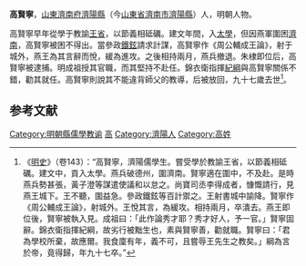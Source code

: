 '''高賢寧'''，[[山東|山東]][[濟南府|濟南府]][[濟陽縣|濟陽縣]]（今[[山東省|山東省]][[濟南市|濟南市]][[濟陽縣|濟陽縣]]）人，明朝人物。

高賢寧早年從學于教諭[[王省|王省]]，以節義相砥礪。建文年間，入[[太學|太學]]，但因燕軍圍困[[濟南|濟南]]，高賢寧被困不得出。當參政[[鐵鉉|鐵鉉]]請求計謀，高賢寧作《周公輔成王論》，射于城外，燕王為其言辭而悅，緩為進攻。之後相持兩月，燕兵撤退。朱棣即位后，高賢寧被逮捕。明成祖授其官職，而其堅持不赴任。錦衣衛指揮[[紀綱|紀綱]]與高賢寧關係不錯，勸其就任。高賢寧則說其不能違背師父的教導，后被放回，九十七歲去世<ref>《[[明史|明史]]》（卷143）：“高賢寧，濟陽儒學生。嘗受學於教諭王省，以節義相砥礪。建文中，貢入太學。燕兵破德州，圍濟南。賢寧適在圍中，不及赴。是時燕兵勢甚張，黃子澄等謀遣使議和以怠之。尚寶司丞李得成者，慷慨請行，見燕王城下。王不聽，圍益急。參政鐵鉉等百計禦之。王射書城中諭降。賢寧作《周公輔成王論》，射城外。王悅其言，為緩攻。相持兩月，卒潰去。燕王即位後，賢寧被執入見。成祖曰：「此作論秀才耶？秀才好人，予一官。」賢寧固辭。錦衣衛指揮紀綱，故劣行被黜生也，素與賢寧善，勸就職。賢寧曰：「君為學校所棄，故應爾。我食廩有年，義不可，且嘗辱王先生之教矣。」綱為言於帝，竟得歸，年九十七卒。”</ref>。

==参考文献==
{{wikisource|明史/卷143}}
<div class="references-small">
<references />
</div>

{{明朝人物小作品}}

[[Category:明朝縣儒學教谕|Category:明朝縣儒學教谕]]
[[Category:靖難之役人物|高]]
[[Category:濟陽人|Category:濟陽人]]
[[Category:高姓|Category:高姓]]